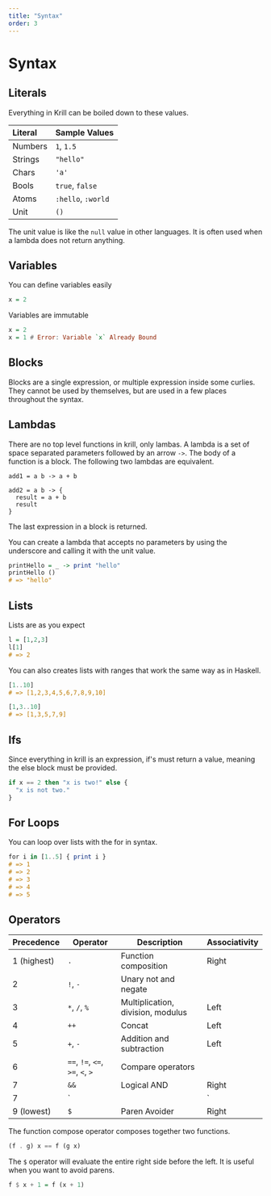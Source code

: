 ```yaml
---
title: "Syntax"
order: 3
---
```


# Syntax

## Literals

Everything in Krill can be boiled down to these values.

| Literal | Sample Values      |
|:--------|--------------------|
| Numbers | `1`, `1.5`         |
| Strings | `"hello"`          |
| Chars   | `'a'`              |
| Bools   | `true`, `false`    |
| Atoms   | `:hello`, `:world` |
| Unit    | `()`               |

The unit value is like the `null` value in other languages. It is often used
when a lambda does not return anything.

## Variables

You can define variables easily

```haskell
x = 2
```

Variables are immutable

```haskell
x = 2
x = 1 # Error: Variable `x` Already Bound
```

## Blocks

Blocks are a single expression, or multiple expression inside some curlies. They
cannot be used by themselves, but are used in a few places throughout the syntax.

## Lambdas

There are no top level functions in krill, only lambas. A lambda is a set of
space separated parameters followed by an arrow `->`. The body of a function is
a block. The following two lambdas are equivalent.

```
add1 = a b -> a + b

add2 = a b -> {
  result = a + b
  result
}
```

The last expression in a block is returned.

You can create a lambda that accepts no parameters by using the underscore and
calling it with the unit value.

```haskell
printHello = _ -> print "hello"
printHello ()
# => "hello"
```

## Lists

Lists are as you expect

```haskell
l = [1,2,3]
l[1]
# => 2
```

You can also creates lists with ranges that work the same way as in Haskell.

```haskell
[1..10]
# => [1,2,3,4,5,6,7,8,9,10]

[1,3..10]
# => [1,3,5,7,9]
```

## Ifs

Since everything in krill is an expression, if's must return a value, meaning
the else block must be provided.

```haskell
if x == 2 then "x is two!" else {
  "x is not two."
}
```

## For Loops

You can loop over lists with the for in syntax.

```haskell
for i in [1..5] { print i }
# => 1
# => 2
# => 3
# => 4
# => 5
```

## Operators

| Precedence  | Operator                         | Description                       | Associativity |
|-------------|----------------------------------|-----------------------------------|---------------|
| 1 (highest) | `.`                              | Function composition              | Right         |
| 2           | `!`, `-`                         | Unary not and negate              |               |
| 3           | `*`, `/`, `%`                    | Multiplication, division, modulus | Left          |
| 4           | `++`                             | Concat                            | Left          |
| 5           | `+`, `-`                         | Addition and subtraction          | Left          |
| 6           | `==`, `!=`, `<=`, `>=`, `<`, `>` | Compare operators                 |               |
| 7           | `&&`                             | Logical AND                       | Right         |
| 7           | `||`                             | Logical OR                        | Right         |
| 9 (lowest)  | `$`                              | Paren Avoider                     | Right         |

The function compose operator composes together two functions.

```hs
(f . g) x == f (g x)
```

The `$` operator will evaluate the entire right side before the left. It is
useful when you want to avoid parens.

```hs
f $ x + 1 = f (x + 1)
```
